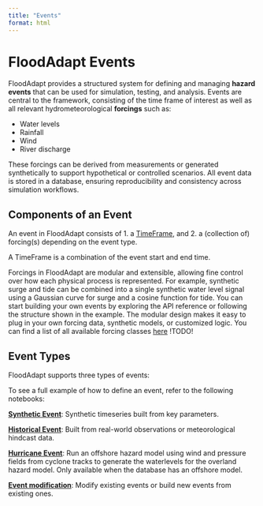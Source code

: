 ```yaml
---
title: "Events"
format: html
---
```


# FloodAdapt Events

FloodAdapt provides a structured system for defining and managing **hazard events** that can be used for simulation, testing, and analysis. Events are central to the framework, consisting of the time frame of interest as well as all relevant hydrometeorological **forcings** such as:

- Water levels
- Rainfall
- Wind
- River discharge

These forcings can be derived from measurements or generated synthetically to support hypothetical or controlled scenarios. All event data is stored in a database, ensuring reproducibility and consistency across simulation workflows.

## Components of an Event

An event in FloodAdapt consists of 1. a [TimeFrame](../../api_ref/TimeFrame.qmd), and 2. a (collection of) forcing(s) depending on the event type.

A TimeFrame is a combination of the event start and end time.

Forcings in FloodAdapt are modular and extensible, allowing fine control over how each physical process is represented.
For example, synthetic surge and tide can be combined into a single synthetic water level signal using a Gaussian curve for surge and a cosine function for tide.
You can start building your own events by exploring the API reference or following the structure shown in the example.
The modular design makes it easy to plug in your own forcing data, synthetic models, or customized logic.
You can find a list of all available forcing classes [here]() !TODO!

## Event Types

FloodAdapt supports three types of events:

To see a full example of how to define an event, refer to the following notebooks:

[**Synthetic Event**](synthetic_event.ipynb): Synthetic timeseries built from key parameters.

[**Historical Event**](historical_event.ipynb): Built from real-world observations or meteorological hindcast data.

[**Hurricane Event**](hurricane_event.ipynb): Run an offshore hazard model using wind and pressure fields from cyclone tracks to generate the waterlevels for the overland hazard model. Only available when the database has an offshore model.

[**Event modification**](database_manipulation.ipynb): Modify existing events or build new events from existing ones.
